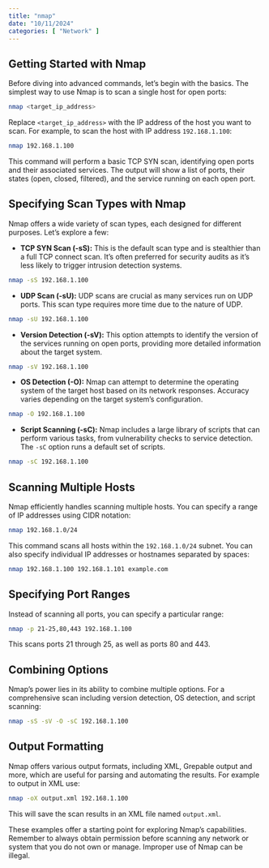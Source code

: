 ```yaml
---
title: "nmap"
date: "10/11/2024"
categories: [ "Network" ]
---
```

## Getting Started with Nmap

Before diving into advanced commands, let's begin with the basics.  The simplest way to use Nmap is to scan a single host for open ports:

```bash
nmap <target_ip_address>
```

Replace `<target_ip_address>` with the IP address of the host you want to scan.  For example, to scan the host with IP address `192.168.1.100`:

```bash
nmap 192.168.1.100
```

This command will perform a basic TCP SYN scan, identifying open ports and their associated services.  The output will show a list of ports, their states (open, closed, filtered), and the service running on each open port.


## Specifying Scan Types with Nmap

Nmap offers a wide variety of scan types, each designed for different purposes.  Let's explore a few:

* **TCP SYN Scan (-sS):** This is the default scan type and is stealthier than a full TCP connect scan.  It's often preferred for security audits as it's less likely to trigger intrusion detection systems.

```bash
nmap -sS 192.168.1.100
```

* **UDP Scan (-sU):**  UDP scans are crucial as many services run on UDP ports.  This scan type requires more time due to the nature of UDP.

```bash
nmap -sU 192.168.1.100
```

* **Version Detection (-sV):**  This option attempts to identify the version of the services running on open ports, providing more detailed information about the target system.

```bash
nmap -sV 192.168.1.100
```

* **OS Detection (-O):**  Nmap can attempt to determine the operating system of the target host based on its network responses.  Accuracy varies depending on the target system's configuration.

```bash
nmap -O 192.168.1.100
```

* **Script Scanning (-sC):** Nmap includes a large library of scripts that can perform various tasks, from vulnerability checks to service detection.  The `-sC` option runs a default set of scripts.

```bash
nmap -sC 192.168.1.100
```


## Scanning Multiple Hosts

Nmap efficiently handles scanning multiple hosts. You can specify a range of IP addresses using CIDR notation:

```bash
nmap 192.168.1.0/24
```

This command scans all hosts within the `192.168.1.0/24` subnet.  You can also specify individual IP addresses or hostnames separated by spaces:

```bash
nmap 192.168.1.100 192.168.1.101 example.com
```


## Specifying Port Ranges

Instead of scanning all ports, you can specify a particular range:

```bash
nmap -p 21-25,80,443 192.168.1.100
```

This scans ports 21 through 25, as well as ports 80 and 443.


## Combining Options

Nmap's power lies in its ability to combine multiple options.  For a comprehensive scan including version detection, OS detection, and script scanning:

```bash
nmap -sS -sV -O -sC 192.168.1.100
```


##  Output Formatting

Nmap offers various output formats, including XML, Grepable output and more, which are useful for parsing and automating the results. For example to output in XML use:


```bash
nmap -oX output.xml 192.168.1.100
```

This will save the scan results in an XML file named `output.xml`.


These examples offer a starting point for exploring Nmap's capabilities.  Remember to always obtain permission before scanning any network or system that you do not own or manage.  Improper use of Nmap can be illegal.

